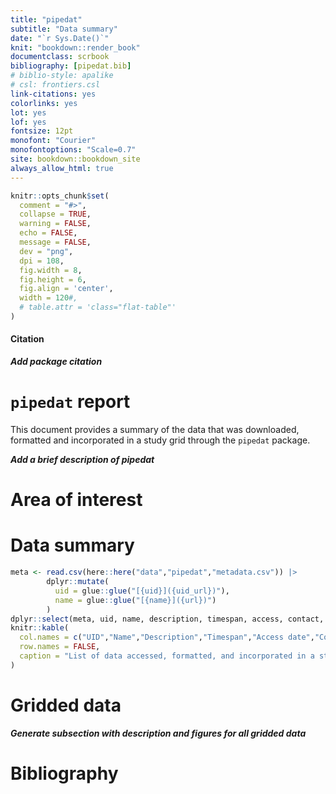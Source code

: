 ```yaml
---
title: "pipedat"
subtitle: "Data summary"
date: "`r Sys.Date()`"
knit: "bookdown::render_book"
documentclass: scrbook
bibliography: [pipedat.bib]
# biblio-style: apalike
# csl: frontiers.csl
link-citations: yes
colorlinks: yes
lot: yes
lof: yes
fontsize: 12pt
monofont: "Courier"
monofontoptions: "Scale=0.7"
site: bookdown::bookdown_site
always_allow_html: true
---
```


```r
knitr::opts_chunk$set(
  comment = "#>",
  collapse = TRUE,
  warning = FALSE,
  echo = FALSE,
  message = FALSE,
  dev = "png",
  dpi = 108,
  fig.width = 8,
  fig.height = 6,
  fig.align = 'center',
  width = 120#,
  # table.attr = 'class="flat-table"'
)
```


#### Citation {-}

***Add package citation*** 

# `pipedat` report

This document provides a summary of the data that was downloaded, formatted and incorporated in a study grid through the `pipedat` package. 

***Add a brief description of pipedat***

# Area of interest



# Data summary 

```r
meta <- read.csv(here::here("data","pipedat","metadata.csv")) |>
        dplyr::mutate(
          uid = glue::glue("[{uid}]({uid_url})"),
          name = glue::glue("[{name}]({url})")
        )
dplyr::select(meta, uid, name, description, timespan, access, contact, source) |>
knitr::kable(
  col.names = c("UID","Name","Description","Timespan","Access date","Contacts","Source"),
  row.names = FALSE,
  caption = "List of data accessed, formatted, and incorporated in a study grid through the `pipedat` package"
) 
```

# Gridded data 

***Generate subsection with description and figures for all gridded data***

# Bibliography {-}

<!-- <div id="refs"></div> -->

